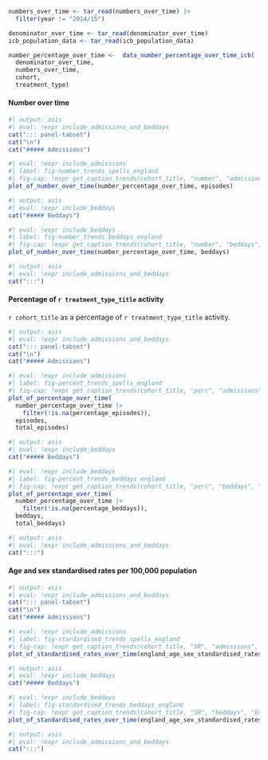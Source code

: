 ```r
numbers_over_time <- tar_read(numbers_over_time) |>
  filter(year != "2014/15")

denominator_over_time <- tar_read(denominator_over_time)
icb_population_data <- tar_read(icb_population_data)

number_percentage_over_time <-  data_number_percentage_over_time_icb(
  denominator_over_time,
  numbers_over_time,
  cohort,
  treatment_type)
```

::: panel-tabset
#### Number over time

```r
#| output: asis
#| eval: !expr include_admissions_and_beddays
cat("::: panel-tabset")
cat("\n")
cat("##### Admissions")
```

```r
#| eval: !expr include_admissions
#| label: fig-number_trends_spells_england
#| fig-cap: !expr get_caption_trends(cohort_title, "number", "admissions", "England")
plot_of_number_over_time(number_percentage_over_time, episodes)
```

```r
#| output: asis
#| eval: !expr include_beddays
cat("##### Beddays")
```

```r
#| eval: !expr include_beddays
#| label: fig-number_trends_beddays_england
#| fig-cap: !expr get_caption_trends(cohort_title, "number", "beddays", "England")
plot_of_number_over_time(number_percentage_over_time, beddays)
```

```r
#| output: asis
#| eval: !expr include_admissions_and_beddays
cat(":::")
```

#### Percentage of `r treatment_type_title` activity

`r cohort_title` as a percentage of `r treatment_type_title` activity.

```r
#| output: asis
#| eval: !expr include_admissions_and_beddays
cat("::: panel-tabset")
cat("\n")
cat("##### Admissions")
```

```r
#| eval: !expr include_admissions
#| label: fig-percent_trends_spells_england
#| fig-cap: !expr get_caption_trends(cohort_title, "perc", "admissions", "England")
plot_of_percentage_over_time(
  number_percentage_over_time |>
    filter(!is.na(percentage_episodes)),
  episodes,
  total_episodes)
```

```r
#| output: asis
#| eval: !expr include_beddays
cat("##### Beddays")
```

```r
#| eval: !expr include_beddays
#| label: fig-percent_trends_beddays_england
#| fig-cap: !expr get_caption_trends(cohort_title, "perc", "beddays", "England")
plot_of_percentage_over_time(
  number_percentage_over_time |>
    filter(!is.na(percentage_beddays)),
  beddays,
  total_beddays)
```

```r
#| output: asis
#| eval: !expr include_admissions_and_beddays
cat(":::")
```

#### Age and sex standardised rates per 100,000 population

```r
#| output: asis
#| eval: !expr include_admissions_and_beddays
cat("::: panel-tabset")
cat("\n")
cat("##### Admissions")
```

```r
#| eval: !expr include_admissions
#| label: fig-stardardised_trends_spells_england
#| fig-cap: !expr get_caption_trends(cohort_title, "SR", "admissions", "England")
plot_of_standardised_rates_over_time(england_age_sex_standardised_rates_episodes)
```

```r
#| output: asis
#| eval: !expr include_beddays
cat("##### Beddays")
```

```r
#| eval: !expr include_beddays
#| label: fig-stardardised_trends_beddays_england
#| fig-cap: !expr get_caption_trends(cohort_title, "SR", "beddays", "England")
plot_of_standardised_rates_over_time(england_age_sex_standardised_rates_beddays)
```

```r
#| output: asis
#| eval: !expr include_admissions_and_beddays
cat(":::")
```
:::
